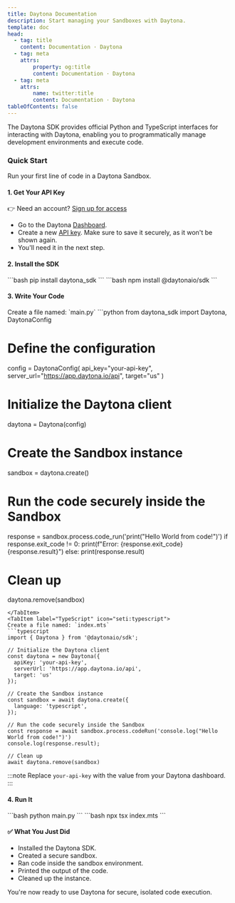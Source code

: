 ```yaml
---
title: Daytona Documentation
description: Start managing your Sandboxes with Daytona.
template: doc
head:
  - tag: title
    content: Documentation · Daytona
  - tag: meta
    attrs:
        property: og:title
        content: Documentation · Daytona
  - tag: meta
    attrs:
        name: twitter:title
        content: Documentation · Daytona
tableOfContents: false
---
```



The Daytona SDK provides official Python and TypeScript interfaces for interacting with Daytona,
enabling you to programmatically manage development environments and execute code.

### Quick Start

Run your first line of code in a Daytona Sandbox.

#### 1. Get Your API Key

👉 Need an account? [Sign up for access](https://www.daytona.io/waitlist)

- Go to the Daytona [Dashboard](https://app.daytona.io/dashboard).
- Create a new [API key](https://app.daytona.io/dashboard/keys). Make sure to save it securely,
as it won't be shown again.
- You'll need it in the next step.

#### 2. Install the SDK

<Tabs syncKey="language">
  <TabItem label="Python" icon="seti:python">
  ```bash
  pip install daytona_sdk
  ```
  </TabItem>
  <TabItem label="TypeScript" icon="seti:typescript">
  ```bash
  npm install @daytonaio/sdk
  ```
  </TabItem>
</Tabs>

#### 3. Write Your Code

<Tabs syncKey="language">
  <TabItem label="Python" icon="seti:python">
  Create a file named: `main.py`
  ```python
  from daytona_sdk import Daytona, DaytonaConfig

# Define the configuration

  config = DaytonaConfig(
    api_key="your-api-key",
    server_url="https://app.daytona.io/api",
    target="us"
  )

# Initialize the Daytona client

  daytona = Daytona(config)

# Create the Sandbox instance

  sandbox = daytona.create()

# Run the code securely inside the Sandbox

  response = sandbox.process.code_run('print("Hello World from code!")')
  if response.exit_code != 0:
    print(f"Error: {response.exit_code} {response.result}")
  else:
      print(response.result)
  
# Clean up

  daytona.remove(sandbox)

  ```
  </TabItem>
  <TabItem label="TypeScript" icon="seti:typescript">
  Create a file named: `index.mts`
  ```typescript
  import { Daytona } from '@daytonaio/sdk';

  // Initialize the Daytona client
  const daytona = new Daytona({
    apiKey: 'your-api-key',
    serverUrl: 'https://app.daytona.io/api',
    target: 'us'
  });

  // Create the Sandbox instance
  const sandbox = await daytona.create({
    language: 'typescript',
  });

  // Run the code securely inside the Sandbox
  const response = await sandbox.process.codeRun('console.log("Hello World from code!")')
  console.log(response.result);

  // Clean up
  await daytona.remove(sandbox)
  ```

  </TabItem>
</Tabs>

:::note
Replace `your-api-key` with the value from your Daytona dashboard.
:::

#### 4. Run It

<Tabs syncKey="language">
  <TabItem label="Python" icon="seti:python">
  ```bash
  python main.py
  ```
  </TabItem>
  <TabItem label="TypeScript" icon="seti:typescript">
  ```bash
  npx tsx index.mts
  ```
  </TabItem>
</Tabs>

#### ✅ What You Just Did

- Installed the Daytona SDK.
- Created a secure sandbox.
- Ran code inside the sandbox environment.
- Printed the output of the code.
- Cleaned up the instance.

You're now ready to use Daytona for secure, isolated code execution.

<ExploreMore />
